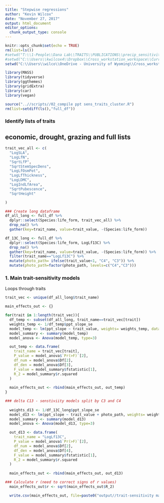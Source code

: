 ```yaml
---
title: "Stepwise regressions"
author: "Kevin Wilcox"
date: "November 27, 2017"
output: html_document
editor_options: 
  chunk_output_type: console
---
```


```r
knitr::opts_chunk$set(echo = TRUE)
rm(list=ls())
#setwd("T:\\1-People\\Dana Lab\\TRAITS\\PUBLICATIONS\\precip_sensitivity\\")
#setwd("C:\\Users\\kwilcox4\\Dropbox\\Cross_workstation_workspace\\Current projects\\precip_sensitivity\\")
setwd("C:\\Users\\wilco\\OneDrive - University of Wyoming\\Cross_workstation_workspace\\Current projects\\precip_sensitivity\\data\\")

library(MASS)
library(tidyverse)
library(ggthemes)
library(gridExtra)
library(car)
library(vegan)

source("..//scripts//02_compile ppt sens_traits_cluster.R")
rm(list=setdiff(ls(),"full_df"))
```

### Identify lists of traits
## economic, drought, grazing and full lists
```r

trait_vec_all <- c(
  "LogSLA",
  "LogLfN",
  "SqrtLfP",
  "SqrtStemSpecDens",
  "LogLfOsmPot",
  "LogLfThickness",
  "LogLDMC",
  "LogIndLfArea",
  "SqrtPubescence",
  "SqrtHeight"

)

### Create long dataframe
df_all_long <- full_df %>%
  dplyr::select(Species:life_form, trait_vec_all) %>%
  drop_na() %>%
  gather(key=trait_name, value=trait_value, -(Species:life_form))

df_13C_long <- full_df %>%
  dplyr::select(Species:life_form, LogLf13C) %>%
  drop_na() %>%
  gather(key=trait_name, value=trait_value, -(Species:life_form)) %>%
  filter(trait_name=="LogLf13C") %>%
  mutate(photo_path= ifelse(trait_value<1, "C4", "C3")) %>%
  mutate(photo_path=factor(photo_path, levels=c("C4","C3")))

```


### 1. Main trait-sensitivity models
Loops through traits
```r

trait_vec <- unique(df_all_long$trait_name)

main_effects_out <- {}

for(trait in 1:length(trait_vec)){
  df_temp <- subset(df_all_long, trait_name==trait_vec[trait])
  weights_temp <- 1/df_temp$ppt_slope_se
  model_temp <- lm(ppt_slope ~ trait_value, weights= weights_temp, data=df_temp)
  model_summary <- summary(model_temp)
  model_anova <- Anova(model_temp, type=3)

  out_temp <- data.frame(
    trait_name = trait_vec[trait],
    P_value = model_anova$`Pr(>F)`[2],
    df_num = model_anova$Df[2],
    df_den = model_anova$Df[3],
    F_value = model_summary$fstatistic[1],
    R_2 = model_summary$r.squared
  )
  
  main_effects_out <- rbind(main_effects_out, out_temp)
}

### delta C13 - senstiviity models split by C3 and C4
  
  weights_d13 <- 1/df_13C_long$ppt_slope_se
  model_d13 <- lm(ppt_slope ~ trait_value + photo_path, weights= weights_d13, data=df_13C_long)
  model_summary <- summary(model_d13)
  model_anova <- Anova(model_d13, type=3)

  out_d13 <- data.frame(
    trait_name = "LogLf13C",
    P_value = model_anova$`Pr(>F)`[2],
    df_num = model_anova$Df[2],
    df_den = model_anova$Df[4],
    F_value = model_summary$fstatistic[1],
    R_2 = model_summary$r.squared
  )
  
  main_effects_out <- rbind(main_effects_out, out_d13)

### Calculate r (need to correct signs of r values)
  main_effects_out$r <- sqrt(main_effects_out$R_2)

  write.csv(main_effects_out, file=paste0("output//trait-sensitivity main effect output",Sys.Date(),".csv"), row.names=F)  
  
```